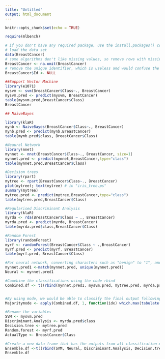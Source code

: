 ---
title: "Untitled"
output: html_document
---

```{r setup, include=FALSE}
knitr::opts_chunk$set(echo = TRUE)
```

```{r}
require(mlbench)

# if you don't have any required package, use the install.packages() command
# load the data set
data(BreastCancer)
# some algorithms don't like missing values, so remove rows with missing values
BreastCancer <- na.omit(BreastCancer) 
# remove the unique identifier, which is useless and would confuse the machine learning algorithms
BreastCancer$Id <- NULL 
```

```{r}
##Support Vector Machine
library(e1071)
mysvm <- svm(BreastCancer$Class~., BreastCancer)
mysvm.pred <- predict(mysvm, BreastCancer)
table(mysvm.pred,BreastCancer$Class)
BreastCancer
```

```{r}
## NaiveBayes

library(klaR)
mynb <- NaiveBayes(BreastCancer$Class~., BreastCancer)
mynb.pred <- predict(mynb,BreastCancer)
table(mynb.pred$class, BreastCancer$Class)
```
```{r}
#Neaural Network
library(nnet)
mynnet <- nnet(BreastCancer$Class~., BreastCancer, size=1)
mynnet.pred <- predict(mynnet,BreastCancer,type="class")
table(mynnet.pred,BreastCancer$Class)
```

```{r}
#Decision trees
library(rpart)
mytree <- rpart(BreastCancer$Class~., BreastCancer)
plot(mytree); text(mytree) # in "iris_tree.ps"
summary(mytree)
mytree.pred <- predict(mytree,BreastCancer,type="class")
table(mytree.pred,BreastCancer$Class)
```


```{r}
#Regularised Discriminant Analysis
library(klaR)
myrda <- rda(BreastCancer$Class ~ ., BreastCancer)
myrda.pred <- predict(myrda, BreastCancer)
table(myrda.pred$class,BreastCancer$Class)
```

```{r}
#Random Forest
library(randomForest)
myrf <- randomForest(BreastCancer$Class ~ .,BreastCancer)
myrf.pred <- predict(myrf, BreastCancer)
table(myrf.pred, BreastCancer$Class)

```

```{r}
#For neural network, converting characters such as "benign" to "1", and "malignant" to "2".
mynnet.pred1 <-match(mynnet.pred, unique(mynnet.pred))
Neural <- mynnet.pred1

#Comebine the classifications using the code rbind
Combined.df <- t((rbind(mynnet.pred1, mysvm.pred, mytree.pred, myrda.pred$class, myrf.pred)))


#By using mode, we would be able to classify the final output following the Majority Ruling
Majoritymode <- apply(Combined.df, 1, function(idx) which.max(tabulate(idx)))
```

```{r}
#Rename the variables 
SVM <- mysvm.pred
Discriminant.Analysis <- myrda.pred$class
Decision.tree <- mytree.pred
Random.forest <- myrf.pred
ActualType <- BreastCancer$Class

#Create a new data frame that has the outputs from all classification models, the majority ruling output based on mode, and the actual data. 
Ensemble.df <-t((rbind(SVM, Neural, Discriminant.Analysis, Decision.tree, Random.forest, Majoritymode, ActualType)))
Ensemble.df

```


